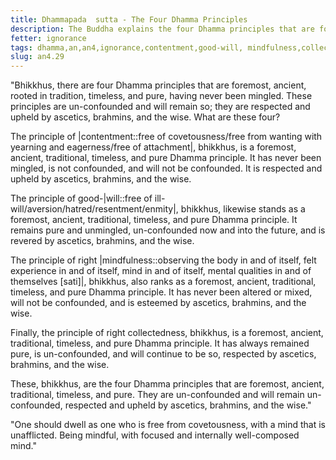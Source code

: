 ```yaml
---
title: Dhammapada  sutta - The Four Dhamma Principles
description: The Buddha explains the four Dhamma principles that are foremost, ancient, rooted in tradition, timeless, and pure.
fetter: ignorance
tags: dhamma,an,an4,ignorance,contentment,good-will, mindfulness,collectedness
slug: an4.29
---
```


"Bhikkhus, there are four Dhamma principles that are foremost, ancient, rooted in tradition, timeless, and pure, having never been mingled. These principles are un-confounded and will remain so; they are respected and upheld by ascetics, brahmins, and the wise. What are these four?

The principle of |contentment::free of covetousness/free from wanting with yearning and eagerness/free of attachment|, bhikkhus, is a foremost, ancient, traditional, timeless, and pure Dhamma principle. It has never been mingled, is not confounded, and will not be confounded. It is respected and upheld by ascetics, brahmins, and the wise.

The principle of good-|will::free of ill-will/aversion/hatred/resentment/enmity|, bhikkhus, likewise stands as a foremost, ancient, traditional, timeless, and pure Dhamma principle. It remains pure and unmingled, un-confounded now and into the future, and is revered by ascetics, brahmins, and the wise.

The principle of right |mindfulness::observing the body in and of itself, felt experience in and of itself, mind in and of itself, mental qualities in and of themselves [sati]|, bhikkhus, also ranks as a foremost, ancient, traditional, timeless, and pure Dhamma principle. It has never been altered or mixed, will not be confounded, and is esteemed by ascetics, brahmins, and the wise.

Finally, the principle of right collectedness, bhikkhus, is a foremost, ancient, traditional, timeless, and pure Dhamma principle. It has always remained pure, is un-confounded, and will continue to be so, respected by ascetics, brahmins, and the wise.

These, bhikkhus, are the four Dhamma principles that are foremost, ancient, traditional, timeless, and pure. They are un-confounded and will remain un-confounded, respected and upheld by ascetics, brahmins, and the wise."

"One should dwell as one who is free from covetousness,
with a mind that is unafflicted.
Being mindful,
with focused and internally well-composed mind."